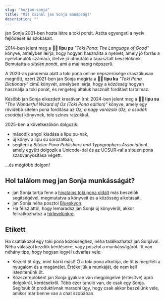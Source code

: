 ```yaml
---
slug: "hu/jan-sonja"
title: "Mit csinál jan Sonja manapság?"
description: ""
---
```


jan Sonja 2001-ben hozta létre a toki ponát. Azóta egyengeti a nyelv fejlődését és szokásait.

2014-ben jelent meg a **󱤪󱥕 lipu pu** *"Toki Pona: The Language of Good"* könyve, amelyben leírja, hogy hogyan használta a nyelvet, amely jó forrás a nyelvtanulók számára, illetve jó útmutató a tapasztalt beszélőknek. Bemutatta a *sitelen ponát*, ami a mai napig népszerű.

A 2020-as pándémia alatt a toki pona online népszerűsége drasztikusan megnőtt, ezért 2021-ben jan Sonja megírta a **󱤪󱦈 lipu ku** *"Toki Pona Dictionary"* című könyvét, amelyben leírja, hogy a *közösség* hogyan használja a toki ponát, és rengeteg általuk használt fordítást tartalmaz.

Később jan Sonja elkezdett kreatívan írni: 2024-ben jelent meg a **󱤪&#xF19A6; lipu su** *"The Wonderful Wizard of Oz (Toki Pona edition)"* könyve, amely egy rövidebb sitelen pona fordítása az *Oz, a nagy varázsló* (*Óz, a csodák csodája*) könyvnek, tele színes rajzokkal.

2025-ben a következőkön dolgozik:
* második angol kiadása a lipu pu-nak,
* új könyv a lipu su sorozatban,
* segíteni a *Sitelen Pona Publishers and Typographers Association*t, amely együtt dolgozik a Unicode-dal és az UCSUR-ral a sitelen pona szabványosítása végett.

...és mégtöbb dolgon!

## Hol találom meg jan Sonja munkásságát?

* jan Sonja tartja fenn a [hivatalos toki pona oldalt](https://tokipona.org) más beszélők segítségével, megmutatva a könyveit és a közösség alkotásait.
* jan Sonja néha posztol [Blueskyon](https://bsky.app/profile/tokipona.org).
* Ha félsz attól, hogy lemaradsz jan Sonja új könyvéről, akkor feliratkozhatsz a [hírlevelünkre](https://sin-kulupu.pona.la/).

## Etikett

Ha csatlakozol egy toki pona közösséghez, néha találkozhatsz jan Sonjával. Néha válaszol kezdők kérdéseire, vagy posztol a munkásságáról. Itt van néhány tipp, hogy hogyan legyél udvarias vele:
* Kezeld őt úgy, mint bárki mást! Ő a toki pona alkotója, de őt is megilleti a nyugalom és a magánélet. Értékeljük a munkáját, de nem kell istenítenünk őt.
* Közszereplőként jan Sonja gyakran van megpingelve (értesítve) apró dolgokról, kérdésekről. Több ezer tanuló van, de csak egy Sonja. Segítsük őt produktívnak maradni úgy, hogy csak akkor beszélünk vele, amikor már benne van a chat szobában.

